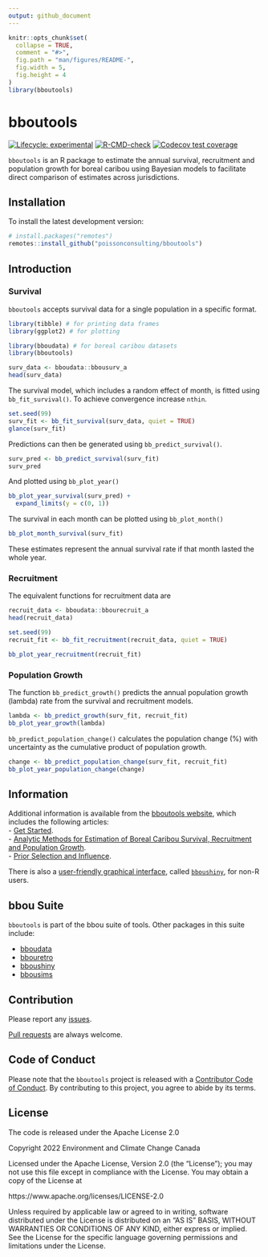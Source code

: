 ```yaml
---
output: github_document
---
```


<!-- README.md is generated from README.Rmd. Please edit that file -->

```r
knitr::opts_chunk$set(
  collapse = TRUE,
  comment = "#>",
  fig.path = "man/figures/README-",
  fig.width = 5,
  fig.height = 4
)
library(bboutools)
```

# bboutools

<!-- badges: start -->
[![Lifecycle: experimental](https://img.shields.io/badge/lifecycle-experimental-orange.svg)](https://lifecycle.r-lib.org/articles/stages.html#experimental)
[![R-CMD-check](https://github.com/poissonconsulting/bboutools/actions/workflows/R-CMD-check.yaml/badge.svg)](https://github.com/poissonconsulting/bboutools/actions/workflows/R-CMD-check.yaml)
[![Codecov test coverage](https://codecov.io/gh/poissonconsulting/bboutools/branch/main/graph/badge.svg)](https://app.codecov.io/gh/poissonconsulting/bboutools?branch=main)
<!-- badges: end -->

`bboutools` is an R package to estimate the annual survival, recruitment and population growth for boreal caribou using Bayesian models to facilitate direct comparison of estimates across jurisdictions.

## Installation

To install the latest development version:

``` r
# install.packages("remotes")
remotes::install_github("poissonconsulting/bboutools")
```

## Introduction

### Survival

`bboutools` accepts survival data for a single population in a specific format.

```r
library(tibble) # for printing data frames
library(ggplot2) # for plotting

library(bboudata) # for boreal caribou datasets
library(bboutools)

surv_data <- bboudata::bbousurv_a
head(surv_data)
```

The survival model, which includes a random effect of month, is fitted using `bb_fit_survival()`.
To achieve convergence increase `nthin`.

```r
set.seed(99)
surv_fit <- bb_fit_survival(surv_data, quiet = TRUE)
glance(surv_fit)
```

Predictions can then be generated using `bb_predict_survival()`.
```r
surv_pred <- bb_predict_survival(surv_fit)
surv_pred
```

And plotted using `bb_plot_year()`
```r
bb_plot_year_survival(surv_pred) +
  expand_limits(y = c(0, 1))
```

The survival in each month can be plotted using `bb_plot_month()`
```r
bb_plot_month_survival(surv_fit)
```

These estimates represent the annual survival rate if that month lasted the whole year.  

### Recruitment

The equivalent functions for recruitment data are

```r
recruit_data <- bboudata::bbourecruit_a
head(recruit_data)

set.seed(99)
recruit_fit <- bb_fit_recruitment(recruit_data, quiet = TRUE)

bb_plot_year_recruitment(recruit_fit)
```

### Population Growth

The function `bb_predict_growth()` predicts the annual population growth (lambda) rate from the survival and recruitment models.

```r
lambda <- bb_predict_growth(surv_fit, recruit_fit)
bb_plot_year_growth(lambda)
```

`bb_predict_population_change()` calculates the population change (%) with uncertainty as the cumulative product of population growth. 

```r
change <- bb_predict_population_change(surv_fit, recruit_fit)
bb_plot_year_population_change(change)
```

## Information

Additional information is available from the [bboutools website](https://poissonconsulting.github.io/bboutools/), which includes the following articles:  
- [Get Started](https://poissonconsulting.github.io/bboutools/articles/bboutools.html).  
- [Analytic Methods for Estimation of Boreal Caribou Survival, Recruitment and Population Growth](https://poissonconsulting.github.io/bboutools/articles/bbmethods.html).  
- [Prior Selection and Influence](https://poissonconsulting.github.io/bboutools/articles/priors.html).  

There is also a [user-friendly graphical interface](https://poissonconsulting.shinyapps.io/bboushiny/), called [`bboushiny`](https://github.com/poissonconsulting/bboushiny), for non-R users.

## bbou Suite

`bboutools` is part of the bbou suite of tools. 
Other packages in this suite include:

- [bboudata](https://github.com/poissonconsulting/bboudata)
- [bbouretro](https://github.com/poissonconsulting/bbouretro)
- [bboushiny](https://github.com/poissonconsulting/bboushiny)
- [bbousims](https://github.com/poissonconsulting/bbousims)

## Contribution

Please report any [issues](https://github.com/poissonconsulting/bboutools/issues).

[Pull requests](https://github.com/poissonconsulting/bboutools/pulls) are always welcome.

## Code of Conduct

Please note that the `bboutools` project is released with a [Contributor Code of Conduct](https://poissonconsulting.github.io/bboutools/CODE_OF_CONDUCT.html). By contributing to this project, you agree to abide by its terms.

## License

The code is released under the Apache License 2.0

Copyright 2022 Environment and Climate Change Canada

Licensed under the Apache License, Version 2.0 (the "License");
you may not use this file except in compliance with the License.
You may obtain a copy of the License at 

https://www.apache.org/licenses/LICENSE-2.0

Unless required by applicable law or agreed to in writing, software
distributed under the License is distributed on an "AS IS" BASIS,
WITHOUT WARRANTIES OR CONDITIONS OF ANY KIND, either express or implied.
See the License for the specific language governing permissions and
limitations under the License.
